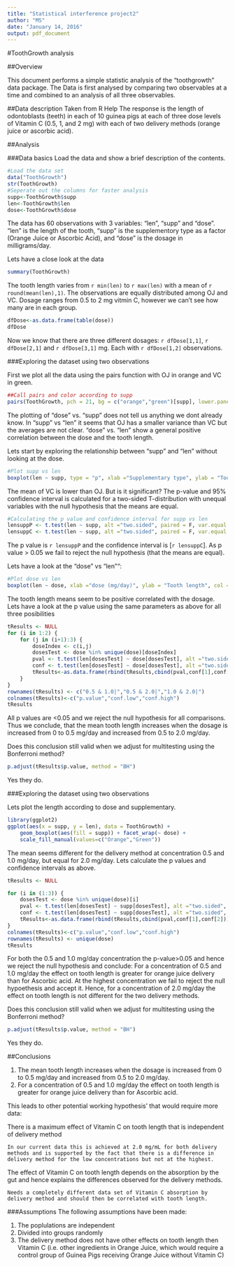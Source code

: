 ```yaml
---
title: "Statistical interference project2"
author: "MS"
date: "January 14, 2016"
output: pdf_document
---
```


#ToothGrowth analysis

##Overview

This document performs a simple statistic analysis of the "toothgrowth" data package. The Data is first analysed by comparing two observables at a time and combined to an analysis of all three observables.

##Data description
Taken from R Help
The response is the length of odontoblasts (teeth) in each of 10 guinea pigs at each of three dose levels of Vitamin C (0.5, 1, and 2 mg) with each of two delivery methods (orange juice or ascorbic acid).

##Analysis

###Data basics
Load the data and show a brief description of the contents.
```r
#Load the data set
data("ToothGrowth")
str(ToothGrowth)
#Seperate out the columns for faster analysis
supp<-ToothGrowth$supp
len<-ToothGrowth$len
dose<-ToothGrowth$dose

```

The data has 60 observations with 3 variables: "len", "supp" and "dose". "len" is the length of the tooth, "supp" is the supplementory type as a factor (Orange Juice or Ascorbic Acid), and "dose" is the dosage in milligrams/day.

Lets have a close look at the data

```r
summary(ToothGrowth)
```

The tooth length varies from `r min(len)` to `r max(len)` with a mean of `r round(mean(len),1)`. The observations are equally distributed among OJ and VC. Dosage ranges from 0.5 to 2 mg vitmin C, however we can't see how many are in each group.

```r
dfDose<-as.data.frame(table(dose))
dfDose
```

Now we know that there are three different dosages: `r dfDose[1,1]`, `r dfDose[2,1]` and `r dfDose[3,1]` mg. Each with `r dfDose[1,2]` observations.

###Exploring the dataset using two observations

First we plot all the data using the pairs function with OJ in orange and VC in green.

```r
##Call pairs and color according to supp
pairs(ToothGrowth, pch = 21, bg = c("orange","green")[supp], lower.panel=NULL)
```

The plotting of "dose" vs. "supp" does not tell us anything we dont already know. In "supp" vs "len" it seems that OJ has a smaller variance than VC but the averages are not clear. "dose" vs. "len" show a general positive correlation between the dose and the tooth length.

Lets start by exploring the relationship between "supp" and "len" without looking at the dose.

```r
#Plot supp vs len
boxplot(len ~ supp, type = "p", xlab ="Supplementary type", ylab = "Tooth length", col = c("orange","green"))
```

The mean of VC is lower than OJ. But is it significant? The p-value and 95% confidence interval is calculated for a two-sided T-distribution with unequal variables with the null hypothesis that the means are equal.

```r
#Calculating the p value and confidence interval for supp vs len
lensuppP <- t.test(len ~ supp, alt ="two.sided", paired = F, var.equal = F)$p.value
lensuppC <- t.test(len ~ supp, alt ="two.sided", paired = F, var.equal = F)$conf
```

The p value is `r lensuppP` and the confidence interval is [`r lensuppC`]. As p value > 0.05 we fail to reject the null hypothesis (that the means are equal).

Lets have a look at the "dose" vs "len"":

```r
#Plot dose vs len
boxplot(len ~ dose, xlab ="dose (mg/day)", ylab = "Tooth length", col = c("blue"))
```

The tooth length means seem to be positive correlated with the dosage. Lets have a look at the p value using the same parameters as above for all three posibilities


```r
tResults <- NULL
for (i in 1:2) {
    for (j in (i+1):3) {
        doseIndex <- c(i,j)
        dosesTest <- dose %in% unique(dose)[doseIndex]
        pval <- t.test(len[dosesTest] ~ dose[dosesTest], alt ="two.sided", paired = F, var.equal = F)$p.value
        conf <- t.test(len[dosesTest] ~ dose[dosesTest], alt ="two.sided", paired = F, var.equal = F)$conf
        tResults<-as.data.frame(rbind(tResults,cbind(pval,conf[1],conf[2])))
    }
}
rownames(tResults) <- c("0.5 & 1.0|","0.5 & 2.0|","1.0 & 2.0|")
colnames(tResults)<-c("p.value","conf.low","conf.high")
tResults
```

All p values are <0.05 and we reject the null hypothesis for all comparisons. Thus we conclude, that the mean tooth length increases when the dosage is increased from 0 to 0.5 mg/day and increased from 0.5 to 2.0 mg/day.

Does this conclusion still valid when we adjust for multitesting using the Bonferroni method?
```r
p.adjust(tResults$p.value, method = "BH")
```
Yes they do.

###Exploring the dataset using two observations

Lets plot the length according to dose and supplementary.

```r
library(ggplot2)
ggplot(aes(x = supp, y = len), data = ToothGrowth) +
    geom_boxplot(aes(fill = supp)) + facet_wrap(~ dose) +
    scale_fill_manual(values=c("Orange","Green"))

```

The mean seems different for the delivery method at concentration 0.5 and 1.0 mg/day, but equal for 2.0 mg/day. Lets calculate the p values and confidence intervals as above.

```r
tResults <- NULL

for (i in (1:3)) {
    dosesTest <- dose %in% unique(dose)[i]
    pval <- t.test(len[dosesTest] ~ supp[dosesTest], alt ="two.sided", paired = F, var.equal = F)$p.value
    conf <- t.test(len[dosesTest] ~ supp[dosesTest], alt ="two.sided", paired = F, var.equal = F)$conf
    tResults<-as.data.frame(rbind(tResults,cbind(pval,conf[1],conf[2])))
}
colnames(tResults)<-c("p.value","conf.low","conf.high")
rownames(tResults) <- unique(dose)
tResults
```

For both the 0.5 and 1.0 mg/day concentration the p-value>0.05 and hence we reject the null hypothesis and conclude: For a concentration of 0.5 and 1.0 mg/day the effect on tooth length is greater for orange juice delivery than for Ascorbic acid. At the highest concentration we fail to reject the null hypoethesis and accept it. Hence, for a concentration of 2.0 mg/day the effect on tooth length is not different for the two delivery methods.

Does this conclusion still valid when we adjust for multitesting using the Bonferroni method?
```r
p.adjust(tResults$p.value, method = "BH")
```
Yes they do.

##Conclusions

1. The mean tooth length increases when the dosage is increased from 0 to 0.5 mg/day and increased from 0.5 to 2.0 mg/day.
2. For a concentration of 0.5 and 1.0 mg/day the effect on tooth length is greater for orange juice delivery than for Ascorbic acid.

This leads to other potential working hypothesis' that would require more data:

There is a maximum effect of Vitamin C on tooth length that is independent of delivery method 

    In our current data this is achieved at 2.0 mg/mL for both delivery methods and is supported by the fact that there is a difference in delivery method for the low concentrations but not at the highest.
The effect of Vitamin C on tooth length depends on the absorption by the gut and hence explains the differences observed for the delivery methods.

    Needs a completely different data set of Vitamin C absorption by delivery method and should then be correlated with tooth length.
    
###Assumptions
The following assumptions have been made:

1. The poplulations are independent
2. Divided into groups randomly
3. The delivery method does not have other effects on tooth length then Vitamin C (i.e. other ingredients in Orange Juice, which would require a control group of Guinea Pigs receiving Orange Juice without Vitamin C)

```r

```




